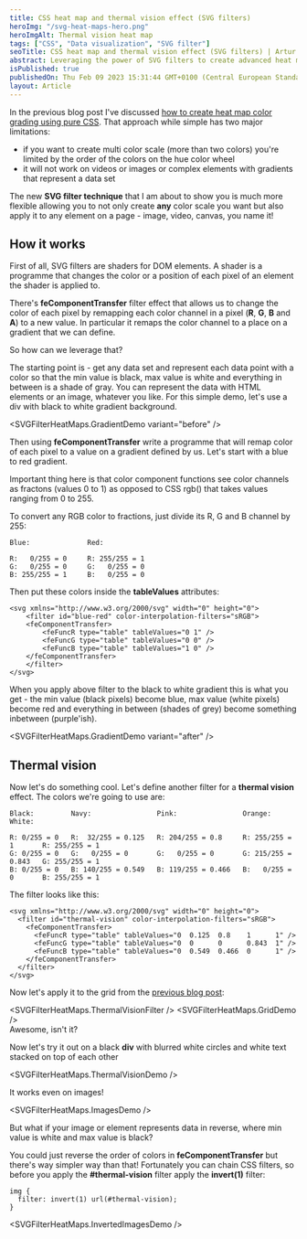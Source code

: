 ```yaml
---
title: CSS heat map and thermal vision effect (SVG filters)
heroImg: "/svg-heat-maps-hero.png"
heroImgAlt: Thermal vision heat map
tags: ["CSS", "Data visualization", "SVG filter"]
seoTitle: CSS heat map and thermal vision effect (SVG filters) | Artur Bień
abstract: Leveraging the power of SVG filters to create advanced heat maps and thermal vision effect with CSS.
isPublished: true
publishedOn: Thu Feb 09 2023 15:31:44 GMT+0100 (Central European Standard Time)
layout: Article
---
```


In the previous blog post I've discussed [how to create heat
map color grading using pure CSS](https://expensive.toys/blog/pure-CSS-heatmap).
That approach while simple has two major limitations:

- if you want to create multi color scale (more than two colors)
  you're limited by the order of the colors on the hue color wheel
- it will not work on videos or images or complex elements
  with gradients that represent a data set

The new **SVG filter technique** that I am about to show you is much more flexible
allowing you to not only create **any** color scale you want but also apply it to
any element on a page - image, video, canvas, you name it!

## How it works

First of all, SVG filters are shaders for DOM elements.
A shader is a programme that changes the color or a position of each
pixel of an element the shader is applied to.

There's **feComponentTransfer** filter effect that allows us to change the color
of each pixel by remapping each color channel in a pixel (**R**, **G**, **B** and **A**)
to a new value. In particular it remaps the color channel to a place on
a gradient that we can define.

So how can we leverage that?

The starting point is - get any data set and represent each data point with a color
so that the min value is black, max value is white and everything in
between is a shade of gray. You can represent the data with HTML elements
or an image, whatever you like. For this simple demo, let's use
a div with black to white gradient background.

<SVGFilterHeatMaps.GradientDemo variant="before" />
<br />

Then using **feComponentTransfer** write a programme that will remap color of each
pixel to a value on a gradient defined by us. Let's start with a blue to red gradient.

Important thing here is that color component functions see color channels as fractons
(values 0 to 1) as opposed to CSS rgb() that takes values ranging from 0 to 255.

To convert any RGB color to fractions, just divide its R, G and B channel by 255:

```
Blue:              Red:

R:   0/255 = 0     R: 255/255 = 1
G:   0/255 = 0     G:   0/255 = 0
B: 255/255 = 1     B:   0/255 = 0
```

Then put these colors inside the **tableValues** attributes:

```
<svg xmlns="http://www.w3.org/2000/svg" width="0" height="0">
    <filter id="blue-red" color-interpolation-filters="sRGB">
    <feComponentTransfer>
        <feFuncR type="table" tableValues="0 1" />
        <feFuncG type="table" tableValues="0 0" />
        <feFuncB type="table" tableValues="1 0" />
    </feComponentTransfer>
    </filter>
</svg>
```

When you apply above filter to the black to white gradient this is what you get -
the min value (black pixels) become blue, max value (white pixels) become
red and everything in between (shades of grey) become something inbetween (purple'ish).

<SVGFilterHeatMaps.GradientDemo variant="after" />

## Thermal vision

Now let's do something cool. Let's define another filter for a **thermal vision** effect.
The colors we're going to use are:

```
Black:         Navy:                Pink:                Orange:              White:

R: 0/255 = 0   R:  32/255 = 0.125   R: 204/255 = 0.8     R: 255/255 = 1       R: 255/255 = 1
G: 0/255 = 0   G:   0/255 = 0       G:   0/255 = 0       G: 215/255 = 0.843   G: 255/255 = 1
B: 0/255 = 0   B: 140/255 = 0.549   B: 119/255 = 0.466   B:   0/255 = 0       B: 255/255 = 1
```

The filter looks like this:

```
<svg xmlns="http://www.w3.org/2000/svg" width="0" height="0">
  <filter id="thermal-vision" color-interpolation-filters="sRGB">
    <feComponentTransfer>
      <feFuncR type="table" tableValues="0  0.125  0.8    1      1" />
      <feFuncG type="table" tableValues="0  0      0      0.843  1" />
      <feFuncB type="table" tableValues="0  0.549  0.466  0      1" />
    </feComponentTransfer>
  </filter>
</svg>
```

Now let's apply it to the grid from the [previous blog post](https://expensive.toys/blog/pure-CSS-heatmap):

<SVGFilterHeatMaps.ThermalVisionFilter />
<SVGFilterHeatMaps.GridDemo />
<br />
Awesome, isn't it?

Now let's try it out on a black **div** with blurred white
circles and white text stacked on top of each other

<SVGFilterHeatMaps.ThermalVisionDemo />
<br />

It works even on images!

<SVGFilterHeatMaps.ImagesDemo />
<br />

But what if your image or element represents data in reverse,
where min value is white and max value is black?

You could just reverse the order of colors in **feComponentTransfer**
but there's way simpler way than that! Fortunately you can chain
CSS filters, so before you apply the **#thermal-vision** filter
apply the **invert(1)** filter:

```
img {
  filter: invert(1) url(#thermal-vision);
}
```

<SVGFilterHeatMaps.InvertedImagesDemo />
